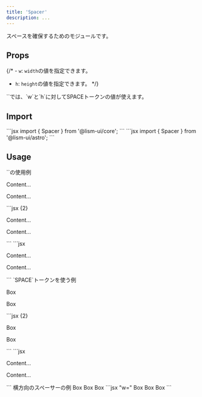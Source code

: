 ```yaml
---
title: 'Spacer'
description: ...
---
```



スペースを確保するためのモジュールです。


## Props

{/* - `w`: `width`の値を指定できます。
- `h`: `height`の値を指定できます。 */}

<Alert preset="info">
`<Space>`では、`w`と`h`に対してSPACEトークンの値が使えます。
</Alert>


## Import

<Preview>
	<PreviewCode slot='tab' label='React'>
```jsx
import { Spacer } from '@lism-ui/core';
```
	</PreviewCode>
	<PreviewCode slot='tab' label='Astro'>
```jsx
import { Spacer } from '@lism-ui/astro';
```
	</PreviewCode>
</Preview>



## Usage

<Preview>
	<PreviewTitle>`<Spacer>`の使用例</PreviewTitle>
	<PreviewArea resize p={20} isFlow={false}>
		<p>Content...</p>
		<Spacer h="100px" />
		<p>Content...</p>
	</PreviewArea>
	<PreviewCode slot='tab' label='React, Astro'>
		```jsx {2}
		<p>Content...</p>
		<Spacer h="100px" />
		<p>Content...</p>
		```
	</PreviewCode>
	<PreviewCode slot='tab' label='HTML'>
		```jsx
		<p>Content...</p>
		<div class="b--spacer -h:" style="--h:100px" aria-hidden="true"></div>
		<p>Content...</p>
		```
	</PreviewCode>
</Preview>

<Preview>
	<PreviewTitle>`SPACE`トークンを使う例</PreviewTitle>
	<PreviewArea resize p={20} isFlow={false}>
		<p>Box</p>
		<Spacer h={60} />
		<p>Box</p>
	</PreviewArea>
	<PreviewCode slot='tab' label='React, Astro'>
		```jsx {2}
		<p>Box</p>
		<Spacer h={60} />
		<p>Box</p>
		```
	</PreviewCode>
	<PreviewCode slot='tab' label='HTML'>
		```jsx
		<p>Content...</p>
		<div class="b--spacer -h:" style="--h:var(--s--60)" aria-hidden="true"></div>
		<p>Content...</p>
		```
	</PreviewCode>
</Preview>


<Preview>
	<PreviewTitle>横方向のスペーサーの例</PreviewTitle>
	<PreviewArea resize p={20} isFlow={false}>
		<Flex gap={10}>
			<Box p='box' bd>Box</Box>
			<Spacer w={50} />
			<Box p='box' bd>Box</Box>
			<Box p='box' bd>Box</Box>
		</Flex>
	</PreviewArea>
	<PreviewCode>
		```jsx "w="
		<Flex gap={10}>
			<Box p='box' bd>Box</Box>
			<Spacer w={50} />
			<Box p='box' bd>Box</Box>
			<Box p='box' bd>Box</Box>
		</Flex>
		```
	</PreviewCode>
</Preview>
